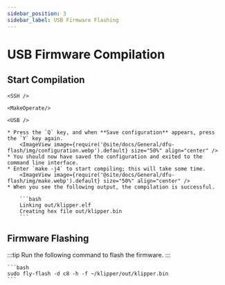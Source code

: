 ```yaml
---
sidebar_position: 3
sidebar_label: USB Firmware Flashing
---
```






# USB Firmware Compilation

## Start Compilation

    <SSH />

    <MakeOperate/>

    <USB />

    * Press the `Q` key, and when **Save configuration** appears, press the `Y` key again.
        <ImageView image={require('@site/docs/General/dfu-flash/img/configuration.webp').default} size="50%" align="center" />
    * You should now have saved the configuration and exited to the command line interface.
    * Enter `make -j4` to start compiling; this will take some time.
        <ImageView image={require('@site/docs/General/dfu-flash/img/make.webp').default} size="50%" align="center" />
    * When you see the following output, the compilation is successful.

        ```bash
        Linking out/klipper.elf
        Creating hex file out/klipper.bin
        ```

## Firmware Flashing

:::tip
Run the following command to flash the firmware.
:::

    ```bash
    sudo fly-flash -d c8 -h -f ~/klipper/out/klipper.bin
    ```